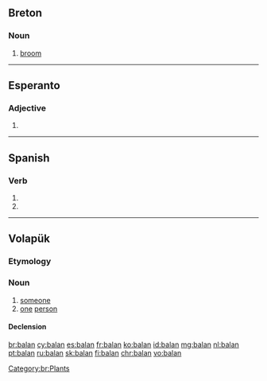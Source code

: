 {{also|Bălan}}
==Breton==

===Noun===
{{br-noun|is=c|s=balanenn}}

# [[broom]] {{qualifier|genus {{term|Genista}}}}

[[Category:br:Plants]]

----

==Esperanto==

===Adjective===
{{eo-head}}

# {{eo-form of|bal|an}}

----

==Spanish==

===Verb===
{{es-verb-form}}

# {{es-verb form of|ending=ar|mood=indicative|tense=present|pers=2|formal=yes|number=plural|balar}}
# {{es-verb form of|ending=ar|mood=indicative|tense=present|pers=3|number=plural|balar}}

----

==Volapük==

===Etymology===
{{suffix|bal|an|lang=vo}}

===Noun===
{{vo-noun}}

# [[someone]]
# [[one]] [[person]]

====Declension====
{{vo-decl-noun}}

[[br:balan]]
[[cy:balan]]
[[es:balan]]
[[fr:balan]]
[[ko:balan]]
[[id:balan]]
[[mg:balan]]
[[nl:balan]]
[[pt:balan]]
[[ru:balan]]
[[sk:balan]]
[[fi:balan]]
[[chr:balan]]
[[vo:balan]]